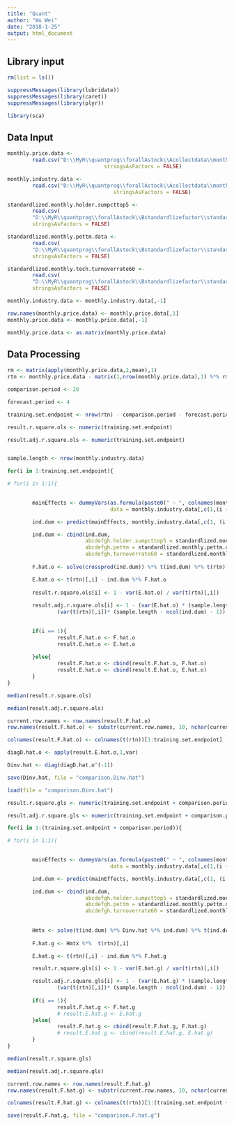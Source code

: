 ```yaml
---
title: "Quant"
author: "Wu Wei"
date: "2018-1-25"
output: html_document
---
```




## Library input
```r
rm(list = ls())

suppressMessages(library(lubridate))
suppressMessages(library(caret))
suppressMessages(library(plyr))

library(sca)

```

## Data Input

```r

monthly.price.data <- 
        read.csv("D:\\MyR\\quantprog\\forallAstock\\Acollectdata\\monthly.price.data.csv", 
                               stringsAsFactors = FALSE)

monthly.industry.data <- 
        read.csv("D:\\MyR\\quantprog\\forallAstock\\Acollectdata\\monthly.industry.data.csv", 
                                  stringsAsFactors = FALSE)

standardlized.monthly.holder.sumpcttop5 <- 
        read.csv(
        "D:\\MyR\\quantprog\\forallAstock\\Bstandardlizefactor\\standardlized.monthly.holder.sumpcttop5.csv", 
        stringsAsFactors = FALSE)

standardlized.monthly.pettm.data <- 
        read.csv(
        "D:\\MyR\\quantprog\\forallAstock\\Bstandardlizefactor\\standardlized.monthly.pettm.data.csv", 
        stringsAsFactors = FALSE)

standardlized.monthly.tech.turnoverrate60 <- 
        read.csv(
        "D:\\MyR\\quantprog\\forallAstock\\Bstandardlizefactor\\standardlized.monthly.tech.turnoverrate60.csv", 
        stringsAsFactors = FALSE)

```

```r
monthly.industry.data <- monthly.industry.data[,-1]

row.names(monthly.price.data) <- monthly.price.data[,1]
monthly.price.data <- monthly.price.data[,-1]

monthly.price.data <- as.matrix(monthly.price.data)
```



## Data Processing

```r
rm <- matrix(apply(monthly.price.data,2,mean),1)
rtn <- monthly.price.data - matrix(1,nrow(monthly.price.data),1) %*% rm


```

```r
comparison.period <- 20

forecast.period <- 4

training.set.endpoint <- nrow(rtn) - comparison.period - forecast.period
```


```r

result.r.square.ols <- numeric(training.set.endpoint)

result.adj.r.square.ols <- numeric(training.set.endpoint)


sample.length <- nrow(monthly.industry.data)

for(i in 1:training.set.endpoint){

# for(i in 1:1){

        
        mainEffects <- dummyVars(as.formula(paste0(" ~ ", colnames(monthly.industry.data)[i + 1])),
                                 data = monthly.industry.data[,c(1,(i + 1))])

        ind.dum <- predict(mainEffects, monthly.industry.data[,c(1, (i + 1))])

        ind.dum <- cbind(ind.dum,
                         abcdefgh.holder.sumpcttop5 = standardlized.monthly.holder.sumpcttop5[,(i + 1)],
                         abcdefgh.pettm = standardlized.monthly.pettm.data[,(i + 1)],
                         abcdefgh.turnoverrate60 = standardlized.monthly.tech.turnoverrate60[,(i + 1)])
        
        F.hat.o <- solve(crossprod(ind.dum)) %*% t(ind.dum) %*% t(rtn)[,i]

        E.hat.o <- t(rtn)[,i] - ind.dum %*% F.hat.o
        
        result.r.square.ols[i] <- 1 - var(E.hat.o) / var(t(rtn)[,i])
        
        result.adj.r.square.ols[i] <- 1 - (var(E.hat.o) * (sample.length - 1)) / 
                (var(t(rtn)[,i])* (sample.length - ncol(ind.dum) - 1))

        
        if(i == 1){
                result.F.hat.o <- F.hat.o
                result.E.hat.o <- E.hat.o
                
        }else{
                result.F.hat.o <- cbind(result.F.hat.o, F.hat.o)
                result.E.hat.o <- cbind(result.E.hat.o, E.hat.o)
        }
}

```

```r
median(result.r.square.ols)

median(result.adj.r.square.ols)
```


```r
current.row.names <- row.names(result.F.hat.o)
row.names(result.F.hat.o) <- substr(current.row.names, 10, nchar(current.row.names))

colnames(result.F.hat.o) <- colnames(t(rtn))[1:training.set.endpoint]


```

```r
diagD.hat.o <- apply(result.E.hat.o,1,var)

Dinv.hat <- diag(diagD.hat.o^(-1))

```

```r
save(Dinv.hat, file = "comparison.Dinv.hat")
```

```r
load(file = "comparison.Dinv.hat")
```


```r
result.r.square.gls <- numeric(training.set.endpoint + comparison.period)

result.adj.r.square.gls <- numeric(training.set.endpoint + comparison.period)

for(i in 1:(training.set.endpoint + comparison.period)){

# for(i in 1:1){

        
        mainEffects <- dummyVars(as.formula(paste0(" ~ ", colnames(monthly.industry.data)[i + 1])),
                                 data = monthly.industry.data[,c(1,(i + 1))])

        ind.dum <- predict(mainEffects, monthly.industry.data[,c(1, (i + 1))])

        ind.dum <- cbind(ind.dum,
                         abcdefgh.holder.sumpcttop5 = standardlized.monthly.holder.sumpcttop5[,(i + 1)],
                         abcdefgh.pettm = standardlized.monthly.pettm.data[,(i + 1)],
                         abcdefgh.turnoverrate60 = standardlized.monthly.tech.turnoverrate60[,(i + 1)])
        
        
        Hmtx <- solve(t(ind.dum) %*% Dinv.hat %*% ind.dum) %*% t(ind.dum) %*% Dinv.hat
                
        F.hat.g <- Hmtx %*%  t(rtn)[,i]

        E.hat.g <- t(rtn)[,i] - ind.dum %*% F.hat.g

        result.r.square.gls[i] <- 1 - var(E.hat.g) / var(t(rtn)[,i])

        result.adj.r.square.gls[i] <- 1 - (var(E.hat.g) * (sample.length - 1)) / 
                (var(t(rtn)[,i])* (sample.length - ncol(ind.dum) - 1))
        
        if(i == 1){
                result.F.hat.g <- F.hat.g
                # result.E.hat.g <- E.hat.g
        }else{
                result.F.hat.g <- cbind(result.F.hat.g, F.hat.g)
                # result.E.hat.g <- cbind(result.E.hat.g, E.hat.g)
        }
}

```

```r
median(result.r.square.gls)

median(result.adj.r.square.gls)
```


```r
current.row.names <- row.names(result.F.hat.g)
row.names(result.F.hat.g) <- substr(current.row.names, 10, nchar(current.row.names))

colnames(result.F.hat.g) <- colnames(t(rtn))[1:(training.set.endpoint + comparison.period)]


```

```r
save(result.F.hat.g, file = "comparison.F.hat.g")
```




